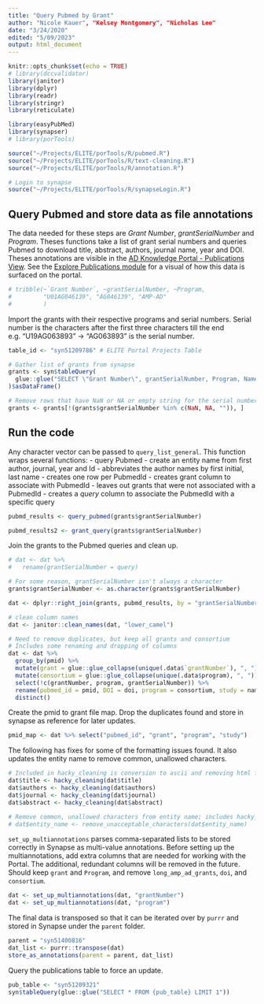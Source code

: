 ```yaml
---
title: "Query Pubmed by Grant"
author: "Nicole Kauer", "Kelsey Montgomery", "Nicholas Lee"
date: "3/24/2020"
edited: "5/09/2023"
output: html_document
---
```


```r
knitr::opts_chunk$set(echo = TRUE)
# library(dccvalidator)
library(janitor)
library(dplyr)
library(readr)
library(stringr)
library(reticulate)

library(easyPubMed)
library(synapser)
# library(porTools)

source("~/Projects/ELITE/porTools/R/pubmed.R")
source("~/Projects/ELITE/porTools/R/text-cleaning.R")
source("~/Projects/ELITE/porTools/R/annotation.R")

# Login to synapse
source("~/Projects/ELITE/porTools/R/synapseLogin.R")
```

## Query Pubmed and store data as file annotations

The data needed for these steps are *Grant Number*, *grantSerialNumber* and *Program*. Theses functions take a list of grant serial numbers and queries Pubmed to download title, abstract, authors, journal name, year and DOI. Theses annotations are visible in the [AD Knowledge Portal - Publications View](https://www.synapse.org/#!Synapse:syn20448807/tables/). See the [Explore Publications module](https://adknowledgeportal.synapse.org/Explore/Publications) for a visual of how this data is surfaced on the portal.

```r
# tribble(~`Grant Number`, ~grantSerialNumber, ~Program,
#         "U01AG046139", "AG046139", "AMP-AD"
#         )
```

Import the grants with their respective programs and serial numbers.
Serial number is the characters after the first three characters till the end e.g. "U19AG063893" -> "AG063893" is the serial number.
```r
table_id <- "syn51209786" # ELITE Portal Projects Table

# Gather list of grants from synapse
grants <- syn$tableQuery(
  glue::glue("SELECT \"Grant Number\", grantSerialNumber, Program, Name FROM {table_id}")
)$asDataFrame()

# Remove rows that have NaN or NA or empty string for the serial number
grants <- grants[!(grants$grantSerialNumber %in% c(NaN, NA, "")), ]
```

## Run the code

Any character vector can be passed to `query_list_general`. This function wraps several functions:
- query Pubmed
- create an entity name from first author, journal, year and Id
- abbreviates the author names by first initial, last name
- creates one row per PubmedId
- creates grant column to associate with PubmedId
- leaves out grants that were not associated with a PubmedId
- creates a *query* column to associate the PubmedId with a specific query

```r
pubmd_results <- query_pubmed(grants$grantSerialNumber)
```

```r
pubmd_results2 <- grant_query(grants$grantSerialNumber)
```

Join the grants to the Pubmed queries and clean up.
```r
# dat <- dat %>%
#   rename(grantSerialNumber = query)

# For some reason, grantSerialNumber isn't always a character
grants$grantSerialNumber <- as.character(grants$grantSerialNumber)

dat <- dplyr::right_join(grants, pubmd_results, by = "grantSerialNumber")

# clean column names
dat <- janitor::clean_names(dat, "lower_camel")

# Need to remove duplicates, but keep all grants and consortium
# Includes some renaming and dropping of columns
dat <- dat %>%
  group_by(pmid) %>%
  mutate(grant = glue::glue_collapse(unique(.data$`grantNumber`), ", ")) %>%
  mutate(consortium = glue::glue_collapse(unique(.data$program), ", ")) %>%
  select(!c(grantNumber, program, grantSerialNumber)) %>%
  rename(pubmed_id = pmid, DOI = doi, program = consortium, study = name) %>%
  distinct()
```


Create the pmid to grant file map. Drop the duplicates found and store in synapse as reference for later updates. 
```r
pmid_map <- dat %>% select("pubmed_id", "grant", "program", "study")

```


The following has fixes for some of the formatting issues found. It also updates the entity name to remove common, unallowed characters.

```r
# Included in hacky_cleaning is conversion to ascii and removing html formatting
dat$title <- hacky_cleaning(dat$title)
dat$authors <- hacky_cleaning(dat$authors)
dat$journal <- hacky_cleaning(dat$journal)
dat$abstract <- hacky_cleaning(dat$abstract)

# Remove common, unallowed characters from entity name; includes hacky_cleaning
# dat$entity_name <- remove_unacceptable_characters(dat$entity_name)

```

`set_up_multiannotations` parses comma-separated lists to be stored correctly in Synapse as multi-value annotations. Before setting up the multiannotations, add extra columns that are needed for working with the Portal. The additional, redundant columns will be removed in the future. Should keep `grant` and `Program`, and remove `long_amp_ad_grants`, `doi`, and `consortium`.

```r
dat <- set_up_multiannotations(dat, "grantNumber")
dat <- set_up_multiannotations(dat, "program")
```

The final data is transposed so that it can be iterated over by `purrr` and stored in Synapse under the `parent` folder.

```r
parent = "syn51400816"
dat_list <- purrr::transpose(dat)
store_as_annotations(parent = parent, dat_list)
```

Query the publications table to force an update.
```r
pub_table <- "syn51209321"
syn$tableQuery(glue::glue("SELECT * FROM {pub_table} LIMIT 1"))
```
